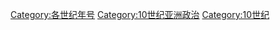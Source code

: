 [[Category:各世纪年号|Category:各世纪年号]]
[[Category:10世纪亚洲政治|Category:10世纪亚洲政治]]
[[Category:10世纪|Category:10世纪]]